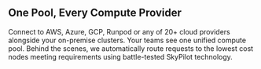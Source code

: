 ## One Pool, Every Compute Provider

Connect to AWS, Azure, GCP, Runpod or any of 20+ cloud providers alongside your on-premise clusters. Your teams see one unified compute pool. Behind the scenes, we automatically route requests to the lowest cost nodes meeting requirements using battle-tested SkyPilot technology.
